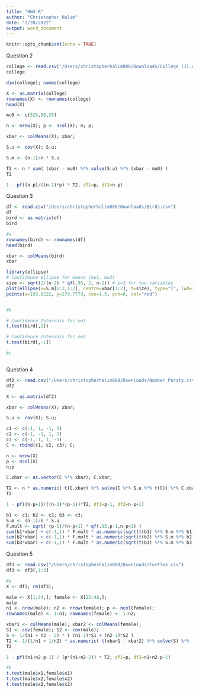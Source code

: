 ```yaml
---
title: "HW4-R"
author: "Christopher Halim"
date: "2/28/2022"
output: word_document
---
```


```r
knitr::opts_chunk$set(echo = TRUE)
```

Question 2
```r
college <- read.csv("/Users/christopherhalim888/Downloads/College (1).csv")
college

dim(college); names(college)

X <- as.matrix(college)
rownames(X) <- rownames(college)
head(X)

mu0 <- c(525,50,25)

n <- nrow(X); p <- ncol(X); n; p;

xbar <- colMeans(X); xbar;

S.u <- cov(X); S.u;

S.m <- (n-1)/n * S.u

T2 <- n * sum( (xbar - mu0) %*% solve(S.u) %*% (xbar - mu0) )
T2

1 - pf((n-p)/((n-1)*p) * T2, df1=p, df2=n-p)

```

Question 3
```r
df <- read.csv("/Users/christopherhalim888/Downloads/Birds.csv")
df
bird <- as.matrix(df)
bird

#a
rownames(bird) <- rownames(df)
head(bird)

xbar <- colMeans(bird)
xbar

library(ellipse)
# Confidence ellipse for means (mu1, mu2)
size <- sqrt(2/(n-2) * qf(.95, 2, n-2)) # p=2 for two variables
plot(ellipse(x=S.m[1:2,1:2], centre=xbar[1:2], t=size), type="l", lwd=2, xlab="mu1", ylab="mu2", main="95% confidence ellipse for (mu1, mu2)")
points(x=193.6222, y=279.7779, cex=1.5, pch=8, col="red")


#b

# Confidence Intervals for mu1
t.test(bird[,1])

# Confidence Intervals for mu2
t.test(bird[,-1])

#c



```

Question 4
```r
df2 <- read.csv("/Users/christopherhalim888/Downloads/Number_Parity.csv")
df2

X <- as.matrix(df2)

xbar <- colMeans(X); xbar;

S.u <- cov(X); S.u;

c1 <- c(-1, 1, -1, 1)
c2 <- c(-1, -1, 1, 1)
c3 <- c(-1, 1, 1, -1)
C <- rbind(c1, c2, c3); C;

n <- nrow(X)
p <- ncol(X)
n;p

C.xbar <- as.vector(C %*% xbar); C.xbar;

T2 <- n * as.numeric( t(C.xbar) %*% solve(C %*% S.u %*% t(C)) %*% C.xbar )
T2

1 - pf((n-p+1)/((n-1)*(p-1))*T2, df1=p-1, df2=n-p+1)

b1 <- c1; b2 <- c2; b3 <- c3;
S.m <- (n-1)/n * S.u
F.mult <- sqrt( (p-1)/(n-p+1) * qf(.95,p-1,n-p+1) )
sum(b1*xbar) + c(-1,1) * F.mult * as.numeric(sqrt(t(b1) %*% S.m %*% b1))
sum(b2*xbar) + c(-1,1) * F.mult * as.numeric(sqrt(t(b2) %*% S.m %*% b2))
sum(b3*xbar) + c(-1,1) * F.mult * as.numeric(sqrt(t(b3) %*% S.m %*% b3))

```

Question 5
```r
df3 <- read.csv("/Users/christopherhalim888/Downloads/Turtles.csv")
df3 <- df3[,1:3]

#a
X <- df3; rm(df3);

male <- X[1:24,]; female <- X[25:48,];
male
n1 <- nrow(male); n2 <- nrow(female); p <- ncol(female);
rownames(male) <- 1:n1; rownames(female) <- 1:n2;

xbar1 <- colMeans(male); xbar2 <- colMeans(female);
S1 <- cov(female); S2 <- cov(male);
S <- 1/(n1 + n2 - 2) * ( (n1-1)*S1 + (n2-1)*S2 )
T2 <- 1/(1/n1 + 1/n2) * as.numeric( t(xbar1 - xbar2) %*% solve(S) %*% (xbar1 - xbar2) )
T2

1 - pf((n1+n2-p-1) / (p*(n1+n2-2)) * T2, df1=p, df2=n1+n2-p-1)

#b 
t.test(male$x1,female$x1)
t.test(male$x2,female$x2)
t.test(male$x2,female$x2)

```